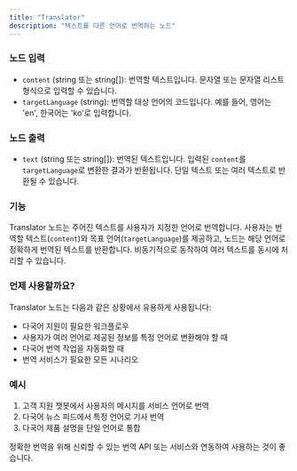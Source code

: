 ```yaml
---
title: "Translator"
description: "텍스트를 다른 언어로 번역하는 노드"
---
```


### 노드 입력

- `content` (string 또는 string[]): 번역할 텍스트입니다. 문자열 또는 문자열 리스트 형식으로 입력할 수 있습니다.
- `targetLanguage` (string): 번역할 대상 언어의 코드입니다. 예를 들어, 영어는 'en', 한국어는 'ko'로 입력합니다.

### 노드 출력

- `text` (string 또는 string[]): 번역된 텍스트입니다. 입력된 `content`를 `targetLanguage`로 변환한 결과가 반환됩니다. 단일 텍스트 또는 여러 텍스트로 반환될 수 있습니다.

### 기능

Translator 노드는 주어진 텍스트를 사용자가 지정한 언어로 번역합니다. 사용자는 번역할 텍스트(`content`)와 목표 언어(`targetLanguage`)를 제공하고, 노드는 해당 언어로 정확하게 번역된 텍스트를 반환합니다. 비동기적으로 동작하여 여러 텍스트를 동시에 처리할 수 있습니다.

### 언제 사용할까요?

Translator 노드는 다음과 같은 상황에서 유용하게 사용됩니다:

- 다국어 지원이 필요한 워크플로우
- 사용자가 여러 언어로 제공된 정보를 특정 언어로 변환해야 할 때
- 다국어 번역 작업을 자동화할 때
- 번역 서비스가 필요한 모든 시나리오

### 예시

1. 고객 지원 챗봇에서 사용자의 메시지를 서비스 언어로 번역
2. 다국어 뉴스 피드에서 특정 언어로 기사 번역
3. 다국어 제품 설명을 단일 언어로 통합

<Info>
  정확한 번역을 위해 신뢰할 수 있는 번역 API 또는 서비스와 연동하여 사용하는
  것이 좋습니다.
</Info>
